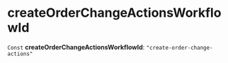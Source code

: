 
# createOrderChangeActionsWorkflowId

 `Const` **createOrderChangeActionsWorkflowId**: `"create-order-change-actions"`

